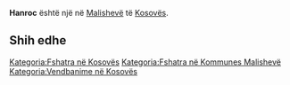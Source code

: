 {{Fshat në 
 | Emri                = Hanroc
 | EmriAlt                = 
 | NAME_SHORT_FORM=      
 | NAME_GENERIC=      
 | NAME_SORT_NAME_RO=      HANROC
 | FULL_NAME_RO = Hanroc
 | FULL_NAME_ND_RO=Hanroc
 | SORT_NAME_RG=HANROC
 | FULL_NAME_RG=Hanroc
 | FULL_NAME_ND_RG=Hanroc
 | SRP_NAME_SHORT_FORM=      
 | SRP_NAME_GENERIC=      
 | SRP_NAME_SORT_NAME_RO=      
 | SRP_FULL_NAME_RO = 
 | SRP_FULL_NAME_ND_RO=
 | SRP_SORT_NAME_RG=
 | SRP_FULL_NAME_RG=
 | SRP_FULL_NAME_ND_RG=
 | Emri (Rasa dhanore) = 
 | Figura              = 
 | Shteti              = Kosovo
 | Komuna              = Malishevë
 | Kodi postar         = 
 | Sipërfaqja          = 

 | Popullsia           = 

 | Regj. i popullsisë  = 
 | Dend. e popullsisë  = 
 | Faqja zyrtare       = 
 <!--- Koordinatat ----> 
 | Gjerësia            = 42.597242
 | Gjatësia            = 21.286918
 | Lartësia            = 
}}
'''Hanroc''' është një [[]] në [[Malishevë]] të [[Kosovës]].

<!-- == Gjeografia == -->
<!-- == Historia == -->
<!-- == Demografia == -->
== Shih edhe ==
{{Komuna Malishevë}}
{{Kosovo-Administrata-Cung}}

[[Kategoria:Fshatra në Kosovës]]
[[Kategoria:Fshatra në Kommunes Malishevë]]
[[Kategoria:Vendbanime në Kosovës]]